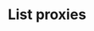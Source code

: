 ---
title: "List proxies"
openapi: "DELETE /plants/{id}"
description: "GET https://app.proxyhunks.pro/personal/api/v1/{apiKey}/proxy/list/{type} 
Through this endpoint, access your acquired proxies available in your personal account dashboard, including diverse types such as IPV4, IPV6, ISP, and Mobile"
mode: "custom"
---